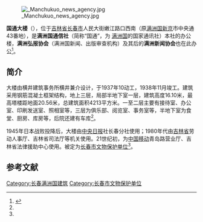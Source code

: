 [[File:_Manchukuo_news_agency.jpg|thumb]]

'''国通大楼'''（{{lang-ja|国通ビル}}），位于[[吉林省|吉林省]][[长春市|长春市]]人民大街嫩江路口西南（原[[满洲国|满洲国]][[新京|新京]]市中央通43番地），是'''满洲国通信社'''（简称“国通”，为 [[满洲国|满洲国]]的国家通讯社）本社的办公楼，'''满洲弘报协会'''（满洲国新闻、出版审查机构）及其后的'''满洲新闻协会'''也在此办公<ref name=liyu> {{Cite book | author = 李之吉、于维联 | title =  长春近代建筑| location =  | publisher = 长春出版社 | date =  | pages = 2001年 | ISBN =  | accessdate =  | url =  | language =  | quote =  }} </ref>。

==简介==
大楼由横井建筑事务所横井兼介设计，于1937年10动工，1938年11月竣工。建筑采用钢筋混凝土框架结构，地上三层，局部半地下室一层，建筑高度16.10米，最高塔楼距地面20.56米，总建筑面积4213平方米。一至二层主要有接待室、办公室、印刷发送室、照相室等，三层为俱乐部、阅览室、事务室等，半地下室为食堂、厨房、库房等，后院还建有车库<ref name=liyu/>。

1945年日本战败投降后，大楼由[[中央日报|中央日报]]社长春分社使用；1980年代由[[吉林省|吉林省]]劳动人事厅、吉林省司法厅等机关使用。21世纪初，为[[中国移动|中国移动]]青岛路营业厅、吉林省法律援助中心使用。被定为[[长春市文物保护单位|长春市文物保护单位]]<ref name=liyu/>。

==参考文献==
{{reflist}}

[[Category:长春满洲国建筑|Category:长春满洲国建筑]]
[[Category:长春市文物保护单位|Category:长春市文物保护单位]]